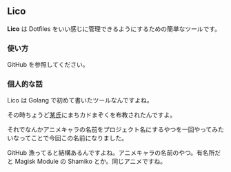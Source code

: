 
<Layout>

## Lico

**Lico** は Dotfiles をいい感じに管理できるようにするための簡単なツールです。

### 使い方

GitHub を参照してください。

### 個人的な話

Lico は Golang で初めて書いたツールなんですよね。

その時ちょうど[某氏](http://www.dyama.net)にまちカドまぞくを布教されたんですよ。

それでなんかアニメキャラの名前をプロジェクト名にするやつを一回やってみたいなってことで今回この名前になりました。

GitHub 漁ってると結構あるんですよね。アニメキャラの名前のやつ。有名所だと Magisk Module の Shamiko とか。同じアニメですね。

</Layout>
